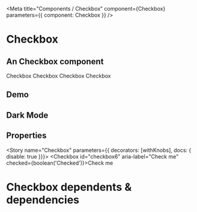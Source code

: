 
<Meta title="Components / Checkbox" component={Checkbox} parameters={{ component: Checkbox }} />

# Checkbox

## An Checkbox component

<Preview>
  <Checkbox id="checkbox1">Checkbox</Checkbox>
  <Checkbox id="checkbox2" checked>Checkbox</Checkbox>
  <Checkbox id="checkbox3" inError>Checkbox</Checkbox>
  <Checkbox id="checkbox4" inWarning>Checkbox</Checkbox>
</Preview>

## Demo

<Preview>
  <CheckboxDemo />
</Preview>

## Dark Mode

<CheckboxDarkMode />

## Properties

<Props of={Checkbox} />

<Story name="Checkbox" parameters={{ decorators: [withKnobs],  docs: { disable: true  }}}>
  <Checkbox id="checkbox6" aria-label="Check me" checked={boolean('Checked')}>Check me</Checkbox>
</Story>

# Checkbox dependents & dependencies
<DependenciesTable titleDependencies='Dependencies' titleDependents='Dependents' of={Checkbox} />

